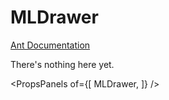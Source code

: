 
# MLDrawer

[Ant Documentation](https://3x.ant.design/components/drawer)

There's nothing here yet.


<PropsPanels of={[
  MLDrawer,
]} />

